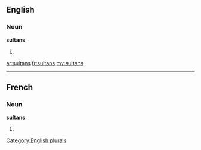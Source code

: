 ==English==

===Noun===
'''sultans'''

# {{plural of|[[sultan]]}}

[[Category:English plurals]]

[[ar:sultans]]
[[fr:sultans]]
[[my:sultans]]

----
==French==

===Noun===
'''sultans''' {{m}}

# {{plural of|[[sultan]]|lang=fr}}
{{rfc-auto}}